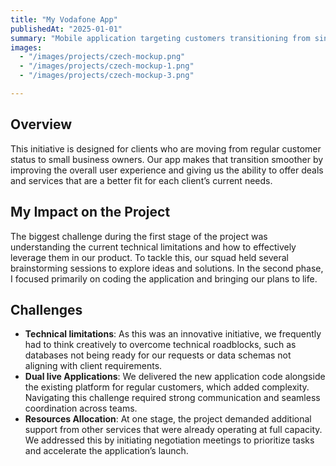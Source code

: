 ```yaml
---
title: "My Vodafone App"
publishedAt: "2025-01-01"
summary: "Mobile application targeting customers transitioning from single to Small Office/Home Office contracts. Users can manage both contracts within the same application."
images:
  - "/images/projects/czech-mockup.png"
  - "/images/projects/czech-mockup-1.png"
  - "/images/projects/czech-mockup-3.png"

---
```


## Overview

This initiative is designed for clients who are moving from regular customer status to small business owners. Our app makes that transition smoother by improving the overall user experience and giving us the ability to offer deals and services that are a better fit for each client’s current needs.

## My Impact on the Project

The biggest challenge during the first stage of the project was understanding the current technical limitations and how to effectively leverage them in our product. To tackle this, our squad held several brainstorming sessions to explore ideas and solutions. In the second phase, I focused primarily on coding the application and bringing our plans to life.

## Challenges

- **Technical limitations**: As this was an innovative initiative, we frequently had to think creatively to overcome technical roadblocks, such as databases not being ready for our requests or data schemas not aligning with client requirements.
- **Dual live Applications**: We delivered the new application code alongside the existing platform for regular customers, which added complexity. Navigating this challenge required strong communication and seamless coordination across teams.
- **Resources Allocation**: At one stage, the project demanded additional support from other services that were already operating at full capacity. We addressed this by initiating negotiation meetings to prioritize tasks and accelerate the application’s launch.